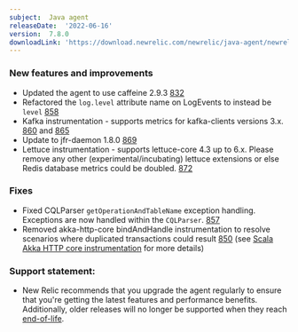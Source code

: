 ```yaml
---
subject:  Java agent
releaseDate:  '2022-06-16'
version:  7.8.0
downloadLink: 'https://download.newrelic.com/newrelic/java-agent/newrelic-agent/7.8.0/'
---
```


### New features and improvements
* Updated the agent to use caffeine 2.9.3 [832](https://github.com/newrelic/newrelic-java-agent/pull/832)
* Refactored the `log.level` attribute name on LogEvents to instead be `level` [858](https://github.com/newrelic/newrelic-java-agent/pull/858)
* Kafka instrumentation - supports metrics for kafka-clients versions 3.x. [860](https://github.com/newrelic/newrelic-java-agent/pull/860) and [865](https://github.com/newrelic/newrelic-java-agent/pull/865)
* Update to jfr-daemon 1.8.0 [869](https://github.com/newrelic/newrelic-java-agent/pull/869)
* Lettuce instrumentation - supports lettuce-core 4.3 up to 6.x.  Please remove any other (experimental/incubating) lettuce extensions or else Redis database metrics could be doubled. [872](https://github.com/newrelic/newrelic-java-agent/pull/872)

### Fixes
* Fixed CQLParser `getOperationAndTableName` exception handling. Exceptions are now handled within the `CQLParser`. [857](https://github.com/newrelic/newrelic-java-agent/pull/857)
* Removed akka-http-core bindAndHandle instrumentation to resolve scenarios where duplicated transactions could result [850](https://github.com/newrelic/newrelic-java-agent/pull/850) (see [Scala Akka HTTP core instrumentation](https://docs.newrelic.com/docs/apm/agents/java-agent/frameworks/scala-akka-http-core/) for more details)

### Support statement:

* New Relic recommends that you upgrade the agent regularly to ensure that you're getting the latest features and performance benefits. Additionally, older releases will no longer be supported when they reach [end-of-life](https://docs.newrelic.com/docs/using-new-relic/cross-product-functions/install-configure/notification-changes-new-relic-saas-features-distributed-software/).
